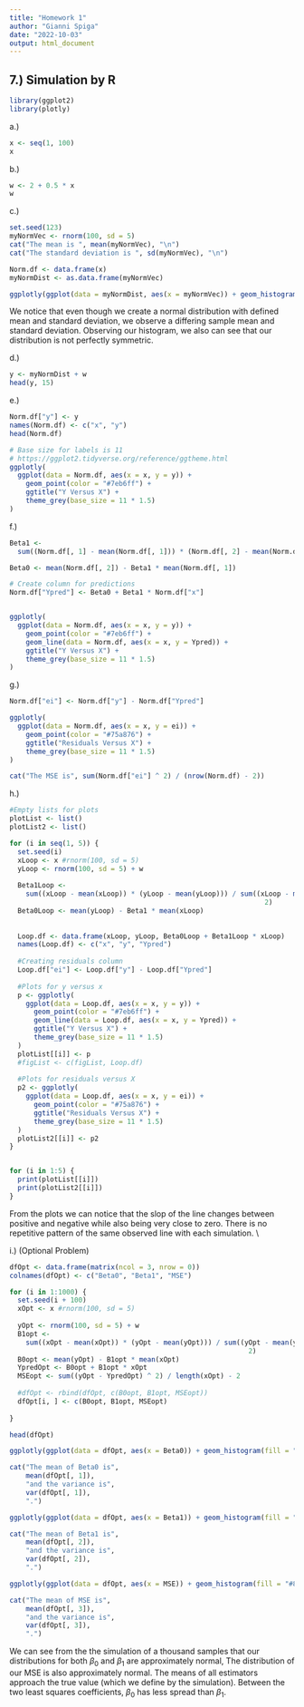 ```yaml
---
title: "Homework 1"
author: "Gianni Spiga"
date: "2022-10-03"
output: html_document
---
```


## 7.) Simulation by R
```r
library(ggplot2)
library(plotly)
```
a.) 
```r
x <- seq(1, 100)
x
```
b.) 
```r
w <- 2 + 0.5 * x
w
```
c.)
```r
set.seed(123)
myNormVec <- rnorm(100, sd = 5)
cat("The mean is ", mean(myNormVec), "\n")
cat("The standard deviation is ", sd(myNormVec), "\n")

Norm.df <- data.frame(x)
myNormDist <- as.data.frame(myNormVec)

ggplotly(ggplot(data = myNormDist, aes(x = myNormVec)) + geom_histogram(bins = 15, fill = "#8a5789"))
```

We notice that even though we create a normal distribution with defined mean and standard deviation, we observe a differing sample  mean and standard deviation. Observing our histogram, we also can see that our distribution is not perfectly symmetric. 

d.)
```r
y <- myNormDist + w
head(y, 15)
```

e.)
```r
Norm.df["y"] <- y
names(Norm.df) <- c("x", "y")
head(Norm.df)

# Base size for labels is 11
# https://ggplot2.tidyverse.org/reference/ggtheme.html
ggplotly(
  ggplot(data = Norm.df, aes(x = x, y = y)) +
    geom_point(color = "#7eb6ff") +
    ggtitle("Y Versus X") +
    theme_grey(base_size = 11 * 1.5)
)

```

f.)
```r
Beta1 <-
  sum((Norm.df[, 1] - mean(Norm.df[, 1])) * (Norm.df[, 2] - mean(Norm.df[, 2]))) / sum((Norm.df[, 1] - mean(Norm.df[, 1])) ^2)

Beta0 <- mean(Norm.df[, 2]) - Beta1 * mean(Norm.df[, 1])

# Create column for predictions
Norm.df["Ypred"] <- Beta0 + Beta1 * Norm.df["x"]


ggplotly(
  ggplot(data = Norm.df, aes(x = x, y = y)) +
    geom_point(color = "#7eb6ff") +
    geom_line(data = Norm.df, aes(x = x, y = Ypred)) +
    ggtitle("Y Versus X") +
    theme_grey(base_size = 11 * 1.5)
)
```

g.)
```r
Norm.df["ei"] <- Norm.df["y"] - Norm.df["Ypred"]

ggplotly(
  ggplot(data = Norm.df, aes(x = x, y = ei)) +
    geom_point(color = "#75a876") +
    ggtitle("Residuals Versus X") +
    theme_grey(base_size = 11 * 1.5)
)

cat("The MSE is", sum(Norm.df["ei"] ^ 2) / (nrow(Norm.df) - 2))
```

h.)
```r
#Empty lists for plots
plotList <- list()
plotList2 <- list()

for (i in seq(1, 5)) {
  set.seed(i)
  xLoop <- x #rnorm(100, sd = 5)
  yLoop <- rnorm(100, sd = 5) + w
  
  Beta1Loop <-
    sum((xLoop - mean(xLoop)) * (yLoop - mean(yLoop))) / sum((xLoop - mean(xLoop)) ^
                                                               2)
  Beta0Loop <- mean(yLoop) - Beta1 * mean(xLoop)
  
  
  Loop.df <- data.frame(xLoop, yLoop, Beta0Loop + Beta1Loop * xLoop)
  names(Loop.df) <- c("x", "y", "Ypred")
  
  #Creating residuals column
  Loop.df["ei"] <- Loop.df["y"] - Loop.df["Ypred"]
  
  #Plots for y versus x
  p <- ggplotly(
    ggplot(data = Loop.df, aes(x = x, y = y)) +
      geom_point(color = "#7eb6ff") +
      geom_line(data = Loop.df, aes(x = x, y = Ypred)) +
      ggtitle("Y Versus X") +
      theme_grey(base_size = 11 * 1.5)
  )
  plotList[[i]] <- p
  #figList <- c(figList, Loop.df)
  
  #Plots for residuals versus X
  p2 <- ggplotly(
    ggplot(data = Loop.df, aes(x = x, y = ei)) +
      geom_point(color = "#75a876") +
      ggtitle("Residuals Versus X") +
      theme_grey(base_size = 11 * 1.5)
  )
  plotList2[[i]] <- p2
}


for (i in 1:5) {
  print(plotList[[i]])
  print(plotList2[[i]])
}
```

From the plots we can notice that the slop of the line changes between positive and negative while also being very close to zero. There is no repetitive pattern of the same observed line with each simulation. \\

i.) (Optional Problem)
```r
dfOpt <- data.frame(matrix(ncol = 3, nrow = 0))
colnames(dfOpt) <- c("Beta0", "Beta1", "MSE")

for (i in 1:1000) {
  set.seed(i + 100)
  xOpt <- x #rnorm(100, sd = 5)
  
  yOpt <- rnorm(100, sd = 5) + w
  B1opt <-
    sum((xOpt - mean(xOpt)) * (yOpt - mean(yOpt))) / sum((yOpt - mean(yOpt)) ^
                                                           2)
  B0opt <- mean(yOpt) - B1opt * mean(xOpt)
  YpredOpt <- B0opt + B1opt * xOpt
  MSEopt <- sum((yOpt - YpredOpt) ^ 2) / length(xOpt) - 2
  
  #dfOpt <- rbind(dfOpt, c(B0opt, B1opt, MSEopt))
  dfOpt[i, ] <- c(B0opt, B1opt, MSEopt)
  
}

head(dfOpt)
```

```r
ggplotly(ggplot(data = dfOpt, aes(x = Beta0)) + geom_histogram(fill = "#4b0082"))

cat("The mean of Beta0 is",
    mean(dfOpt[, 1]),
    "and the variance is",
    var(dfOpt[, 1]),
    ".")
```

```r
ggplotly(ggplot(data = dfOpt, aes(x = Beta1)) + geom_histogram(fill = "#00824b"))

cat("The mean of Beta1 is",
    mean(dfOpt[, 2]),
    "and the variance is",
    var(dfOpt[, 2]),
    ".")
```

```r
ggplotly(ggplot(data = dfOpt, aes(x = MSE)) + geom_histogram(fill = "#824b00"))

cat("The mean of MSE is",
    mean(dfOpt[, 3]),
    "and the variance is",
    var(dfOpt[, 3]),
    ".")

```

We can see from the the simulation of a thousand samples that our distributions for both $\beta_0$ and $\beta_1$ are approximately normal, The distribution of our MSE is also approximately normal. The means of all estimators approach the true value (which we define by the simulation). Between the two least squares coefficients, $\beta_0$ has less spread than $\beta_1$. 